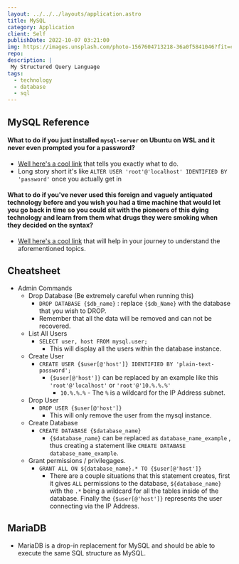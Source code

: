---
layout: ../../../layouts/application.astro
title: MySQL
category: Application
client: Self
publishDate: 2022-10-07 03:21:00
img: https://images.unsplash.com/photo-1567604713218-36a0f5841046?fit=crop&w=1400&h=700&q=75
repo:
description: |
 My Structured Query Language
tags:
  - technology
  - database
  - sql
---

## MySQL Reference

#### What to do if you just installed `mysql-server` on Ubuntu on WSL and it never even prompted you for a password?
- [Well here's a cool link](https://stackoverflow.com/questions/42421585/default-password-of-mysql-in-ubuntu-server-16-04) that tells you exactly what to do.
- Long story short it's like `ALTER USER 'root'@'localhost' IDENTIFIED BY 'password'` once you actually get in

#### What to do if you've never used this foreign and vaguely antiquated technology before and you wish you had a time machine that would let you go back in time so you could sit with the pioneers of this dying technology and learn from them what drugs they were smoking when they decided on the syntax?
- [Well here's a cool link](https://devhints.io/mysql) that will help in your journey to understand the aforementioned topics.

## Cheatsheet
- Admin Commands
  - Drop Database (Be extremely careful when running this)
    - `DROP DATABASE {$db_name}` : replace `{$db_Name}` with the database that you wish to DROP.
    - Remember that all the data will be removed and can not be recovered. 
  - List All Users
    - `SELECT user, host FROM mysql.user;`
      - This will display all the users within the database instance.
  - Create User
    - `CREATE USER {$user[@'host']} IDENTIFIED BY 'plain-text-password';`
      - `{$user[@'host']}` can be replaced by an example like this `'root'@'localhost'` or `'root'@'10.%.%.%'`
        - `10.%.%.%` - The `%` is a wildcard for the IP Address subnet.
  - Drop User
    - `DROP USER {$user[@'host']}`
      - This will only remove the user from the mysql instance. 
  - Create Database
    - `CREATE DATABASE {$database_name}`
      - `{$database_name}` can be replaced as `database_name_example` , thus creating a statement like `CREATE DATABASE database_name_example`.
  - Grant permissions / privilegages. 
    - `GRANT ALL ON ${database_name}.* TO {$user[@'host']}`
      - There are a couple situations that this statement creates, first it gives `ALL` permissions to the database, `${database_name}` with the `.*` being a wildcard for all the tables inside of the database. Finally the `{$user[@'host']}` represents the user connecting via the IP Address.

## MariaDB
- MariaDB is a drop-in replacement for MySQL and should be able to execute the same SQL structure as MySQL.
